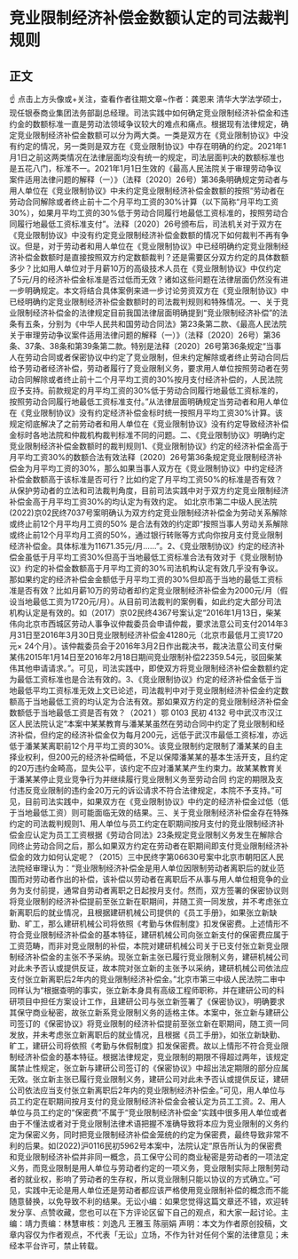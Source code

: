 # 竞业限制经济补偿金数额认定的司法裁判规则
## 正文
☝ 点击上方头像或+关注，查看作者往期文章~作者：龚恩来 清华大学法学硕士，现任银泰商业集团法务部副总经理。司法实践中如何确定竞业限制经济补偿金和违约金的数额标准一直是劳动法领域争议较大的难点和痛点。根据现有法律规定，确定竞业限制经济补偿金数额可以分为两大类。一类是双方在《竞业限制协议》中没有约定的情况，另一类则是双方在《竞业限制协议》中存在明确的约定。2021年1月1日之前这两类情况在法律层面均没有统一的规定，司法层面判决的数额标准也是五花八门，标准不一。2021年1月1日生效的《最高人民法院关于审理劳动争议案件适用法律问题的解释（一）》（法释〔2020〕26号）第36条明确规定劳动者与用人单位在《竞业限制协议》中未约定竞业限制经济补偿金数额的按照“劳动者在劳动合同解除或者终止前十二个月平均工资的30%计算（以下简称“月平均工资30%），如果月平均工资的30%低于劳动合同履行地最低工资标准的，按照劳动合同履行地最低工资标准支付”。法释〔2020〕26号颁布后，司法机关对于双方在《竞业限制协议》中没有约定竞业限制经济补偿金数额的情况下如何裁判不再有争议。但是，对于劳动者和用人单位在《竞业限制协议》中已经明确约定竞业限制经济补偿金数额时是直接按照双方约定数额裁判？还是需要区分双方约定的具体数额多少？比如用人单位对于月薪10万的高级技术人员在《竞业限制协议》中仅约定了5元/月的经济补偿金标准是否过低而无效？诸如这些问题在法律层面仍然没有进一步明确规定。本文将结合具体案例来进一步讨论劳资双方在《竞业限制协议》中已经明确约定竞业限制经济补偿金数额时的司法裁判规则和特殊情况。一、关于竞业限制经济补偿金的法律规定目前我国法律层面明确提到“竞业限制经济补偿”的法条有五条，分别为《中华人民共和国劳动合同法》第23条第二款、《最高人民法院关于审理劳动争议案件适用法律问题的解释（一）》（法释〔2020〕26号）第36条、37条、38条和第39条第二款。特别是法释〔2020〕26号第36条规定“当事人在劳动合同或者保密协议中约定了竞业限制，但未约定解除或者终止劳动合同后给予劳动者经济补偿，劳动者履行了竞业限制义务，要求用人单位按照劳动者在劳动合同解除或者终止前十二个月平均工资的30%按月支付经济补偿的，人民法院应予支持。前款规定的月平均工资的30%低于劳动合同履行地最低工资标准的，按照劳动合同履行地最低工资标准支付。”从法律层面明确规定当劳动者和用人单位在《竞业限制协议》没有约定经济补偿金标时统一按照月平均工资30%计算。该规定彻底解决了之前劳动者和用人单位在《竞业限制协议》没有约定导致经济补偿金标时各地法院和仲裁机构裁判标准不同的问题。二、《竞业限制协议》明确约定竞业限制经济补偿金数额时的裁判规则1、《竞业限制协议》约定的经济补偿金高于月平均工资30%的数额合法有效法释〔2020〕26号第36条规定竞业限制经济补偿金为月平均工资的30%，那么如果当事人双方在《竞业限制协议》中约定经济补偿金数额高于该标准是否可行？比如约定了月平均工资50%的标准是否有效？从保护劳动者的立法和司法裁判角度，目前司法实践中对于双方约定竞业限制经济补偿金高于月平均工资30%的均认定为有效约定。  如北京市第二中级人民法院(2022)京02民终7037号案明确认为双方约定竞业限制经济补偿金为劳动关系解除或终止前12个月平均月工资的50% 是合法有效的约定即“按照当事人劳动关系解除或终止前12个月平均月工资的50%，通过银行转账等方式向你按月支付竞业限制经济补偿金。具体标准为11671.35元/月……”。2、《竞业限制协议》约定的经济补偿金虽低于月平均工资30%但高于当地最低工资标准合法有效对于《竞业限制协议》约定的补偿金数额高于月平均工资的30%司法机构认定有效几乎没有争议。那如果约定的经济补偿金金额低于月平均工资的30%但却高于当地的最低工资标准是否有效？比如月薪10万的劳动者却约定竞业限制经济补偿金为2000元/月（假设当地最低工资为1720元/月）。从目前司法裁判的案例看，如此约定大部分司法机构认定是有效的。如（2017）京02民终4367号案认定“2016年1月13日，柴某伟向北京市西城区劳动人事争议仲裁委员会申请仲裁，要求法意公司支付2014年3月31日至2016年3月30日竞业限制经济补偿金41280元（北京市最低月工资1720元× 24个月）。该仲裁委员会于2016年3月2日作出裁决书，裁决法意公司支付柴某伟2015年1月14日至2016年2月18日期间竞业限制补偿22359.54元，驳回柴某伟其他申请请求。”。可见，司法实践中，即使双方将竞业限制经济补偿金数额约定为最低工资标准也是合法有效的。3、《竞业限制协议》约定的经济补偿金低于当地最低平均工资标准无效上文已论述，司法裁判中对于竞业限制经济补偿金约定数额高于当地最低工资的均认定为合法有效。那如果双方约定的竞业限制经济补偿金数额低于当地最低工资是否有效？（2021 ）鄂 0103 民初 4132 号中武汉市汉江区人民法院认定“本案中某某教育与潘某某虽然在劳动合同中约定了竞业限制和经济补偿，但约定的经济补偿金仅为每月200元，远低于武汉市最低工资标准，亦远低于潘某某离职前12个月平均工资的30%。该竞业限制约定限制了潘某某的自主择业权利，但200元的经济补偿畸低，不足以保障潘某某的基本生活开支，且约定的20万违约金畸高，显失公平，该约定不应对潘某某产生约束力。故某某教育关于潘某某停止竞业竞争行为并继续履行竞业限制义务至劳动合同 约定的期限及支付违反竞业限制的违约金20万元的诉讼请求不符合法律规定，本院不予支持。”可见，目前司法实践中，如果双方在《竞业限制协议》中约定的经济补偿金过低（低于当地最低工资）则可能面临无效的结果。三、关于竞业限制经济补偿金存在特殊约定的司法裁判规则1、用人单位与员工约定在职期间按月支付的竞业限制经济补偿金应认定为员工工资根据《劳动合同法》23条规定竞业限制义务发生在解除合同终止劳动合同之后，那么如果双方约定在劳动者在职期间即支付竞业限制经济补偿金的效力如何认定呢？（2015）三中民终字第06630号案中北京市朝阳区人民法院经审理认为：“竞业限制经济补偿金是用人单位因限制劳动者离职后的就业范围而对劳动者作出的补偿，该补偿以劳动者在离职后不从事与用人单位相竞争的业务为支付前提，通常自劳动者离职之日起按月支付。然而，双方签署的保密协议则将竞业限制的经济补偿提前至张立新在职期间，并随工资一同发放，并不考虑张立新离职后的就业情况，且根据建研机械公司提供的《员工手册》，如果张立新缺勤、旷工，那么建研机械公司将依照《考勤与休假制度》扣发保密费。上述情形不符合竞业限制经济补偿金的基本特征，建研机械公司向张立新支付的保密费应属于工资范畴，而非对竞业限制的补偿，本院对建研机械公司关于已支付张立新竞业限制经济补偿金的主张不予采纳。现张立新主张已履行竞业限制义务，建研机械公司对此未予否认或提供反证，故本院对张立新的主张予以采纳，建研机械公司依法应支付张立新离职后2年内的竞业限制经济补偿金。”北京市第三中级人民法院二审中同样认为“根据查明的事实，张立新本身具有高级工程师职称，并在建研公司的科研项目中担任方案设计工作，且建研公司与张立新签署了《保密协议》，明确要求其保守商业秘密，故张立新系竞业限制义务的适格主体。本案中，张立新与建研公司签订的《保密协议》将竞业限制的经济补偿提前至张立新在职期间，随工资一同发放，并未考虑张立新离职后的就业情况，且根据《员工手册》，如张立新缺勤、旷工，建研公司将依照《考勤与休假制度》扣发保密费。故以上情形不符合竞业限制经济补偿金的基本特征。根据法律规定，竞业限制的期限不得超过两年，该规定属禁止性规定，张立新与建研公司签订的《保密协议》中超出法定期限的部分应属无效。张立新主张已履行竞业限制义务，建研公司对此未予否认或提供反证，建研公司依法应当支付张立新离职后2年内的竞业限制经济补偿金。”可见，用人单位与员工约定在职期间按月支付的竞业限制经济补偿金会被认定为员工工资。2、用人单位与员工约定的“保密费”不属于“竞业限制经济补偿金”实践中很多用人单位或者由于不懂法或者对于竞业限制法律术语把握不准确导致将本应为竞业限制的义务约定为保密义务，同时把竞业限制经济补偿金笼统的约定为保密费，最终导致非常不利的后果。如(2022)沪0116民初5962号本案中，法院认定“原告所认为的保密费和竞业限制经济补偿并非同一概念，员工保守公司的商业秘密是劳动者的一项法定义务，而竞业限制是用人单位与劳动者约定的一项义务，竞业限制实际上限制劳动者的就业权，影响了劳动者的生存权，所以竞业限制只能以协议的方式确立。”可见，实践中无论是用人单位还是劳动者都应该严格使用竞业限制补偿的概念而不能随意替换，以免导致不利的结果。无讼小编：如果您觉得这篇文章还不错，欢迎转发分享、点赞收藏，您也可以在下方评论区留下自己的观点，和大家一起讨论。主编：靖力责编：林慧审核：刘逸凡 王雅玉 陈丽娟 声明：本文为作者原创投稿，文章内容仅为作者观点，不代表「无讼」立场，不作为针对任何个案的法律意见；未经本平台许可，禁止转载。